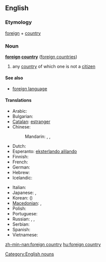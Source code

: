 ==English==

===Etymology===
[[foreign]] + [[country]]

===Noun===
'''[[foreign]] [[country]]''' ([[foreign countries]])

# any [[country]] of which one is not a [[citizen]]

====See also====
* [[foreign language]]

====Translations====
{{trans-top|country of which one is not a citizen}}
* Arabic: {{t|ar|بلد أجنبي|m|tr=bálad 'ajnabiy}}
* Bulgarian: {{t+|bg|чужбина|f|tr=čužbína}}
* [[Catalan]]: [[estranger]]
* Chinese:
*: Mandarin: {{t-|cmn|外國|sc=Hani}}, {{t-|cmn|外国|tr=wàiguó|sc=Hani}},{{qualifier|generic}} {{t-|cmn|海外|tr=hǎiwài|sc=Hani}}
* Dutch: {{t+|nl|buitenland|n}}
* Esperanto: [[eksterlando alilando]]
* Finnish: {{t+|fi|ulkomaa}}
* French: {{t+|fr|étranger}}
* German: {{t+|de|Ausland|n}}
* Hebrew: {{t-|he|נכר|m}}
* Icelandic: {{t+|is|útland|n}}
{{trans-mid}}
* Italian: {{t+|it|estero}}
* Japanese: {{t+|ja|海外|tr=かいがい, kaigai}},{{t+|ja|外国|tr=がいこく, gaikoku}}
* Korean: {{t+|ko|외국|tr=oeguk|sc=Hang}} ({{t+|ko|外國|sc=Hani}})
* [[Macedonian]]: {{t|mk|туѓина|f|tr=túǵina}},  {{t|mk|јабана|f|tr=jábana}}
* Polish: {{t+|pl|zagranica}}
* Portuguese: {{t+|pt|estrangeiro}}
* Russian: {{t|ru|зарубежная страна|f|tr=zarubéžnaja straná}}, {{qualifier|generic}} {{t+|ru|заграница|f|tr=zagraníca}}, {{qualifier|poetic}} {{t|ru|чужбина|f|tr=čužbína}}
* Serbian: {{t-|sr|tuđina|f}}
* Spanish: {{t+|es|extranjero}}
* Vietnamese: {{t|vi|nước ngoài|xs=Vietnamese}}
{{trans-bottom}}

[[Category:English nouns]]

[[zh-min-nan:foreign country]]
[[hu:foreign country]]